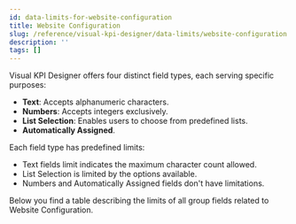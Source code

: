 ```yaml
---
id: data-limits-for-website-configuration
title: Website Configuration
slug: /reference/visual-kpi-designer/data-limits/website-configuration
description: ''
tags: []
---
```



Visual KPI Designer offers four distinct field types, each serving specific purposes:

- **Text**: Accepts alphanumeric characters.
- **Numbers**: Accepts integers exclusively.
- **List Selection**: Enables users to choose from predefined lists.
- **Automatically Assigned**.

Each field type has predefined limits:

- Text fields limit indicates the maximum character count allowed.
- List Selection is limited by the options available.
- Numbers and Automatically Assigned fields don't have limitations.

Below you find a table describing the limits of all group fields related to Website Configuration.

<JsonToTable jsonData={table} />